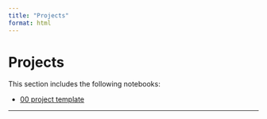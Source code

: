 ```yaml
---
title: "Projects"
format: html
---
```


# Projects

This section includes the following notebooks:

- [00 project template](00_project_template.ipynb)

---
